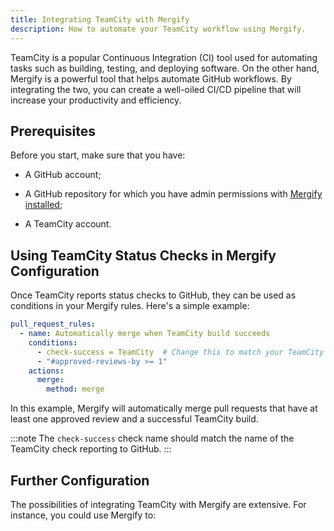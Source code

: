 ```yaml
---
title: Integrating TeamCity with Mergify
description: How to automate your TeamCity workflow using Mergify.
---
```



<IntegrationLogo src={teamcityLogo} alt="Teamcity logo"/>

TeamCity is a popular Continuous Integration (CI) tool used for automating
tasks such as building, testing, and deploying software. On the other hand,
Mergify is a powerful tool that helps automate GitHub workflows. By integrating
the two, you can create a well-oiled CI/CD pipeline that will increase your
productivity and efficiency.

## Prerequisites

Before you start, make sure that you have:

- A GitHub account;

- A GitHub repository for which you have admin permissions with [Mergify
  installed](/integrations/github);

- A TeamCity account.

## Using TeamCity Status Checks in Mergify Configuration

Once TeamCity reports status checks to GitHub, they can be used as conditions in
your Mergify rules. Here's a simple example:

```yaml
pull_request_rules:
  - name: Automatically merge when TeamCity build succeeds
    conditions:
      - check-success = TeamCity  # Change this to match your TeamCity check name
      - "#approved-reviews-by >= 1"
    actions:
      merge:
        method: merge
```

In this example, Mergify will automatically merge pull requests that have at
least one approved review and a successful TeamCity build.

:::note
  The `check-success` check name should match the name of the TeamCity check
  reporting to GitHub.
:::

## Further Configuration

The possibilities of integrating TeamCity with Mergify are extensive. For
instance, you could use Mergify to:


<CIFurther />
